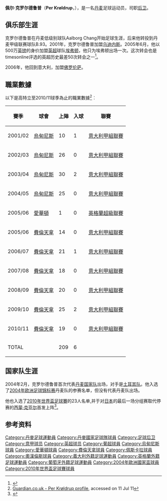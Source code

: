 {{noteTA
|G1=足球
|G2=意甲
|G3=EPL
|T=zh-hans:佩尔·克罗尔德鲁普;zh-hk:普·高特立;zh-tw:佩爾·克羅爾德魯普;
|1=zh-hans:佩尔·克罗尔德鲁普;zh-hk:普·高特立;zh-tw:佩爾·克羅爾德魯普;
|2=zh-hans:克罗尔德鲁普;zh-hk:高特立;zh-tw:克羅爾德魯普;
|3=zh-hans:克亚尔;zh-hk:基查;zh-tw:克亞爾;
}}
{{Football player infobox
| playername = 佩尔·克罗尔德鲁普<br />''Per Krøldrup''
| image = 
| fullname = Per Krøldrup
| height = {{height|m=1.94}}
| nickname =
| dateofbirth = {{birth date and age|1979|7|31}}
| cityofbirth = 法尔索
| countryofbirth = {{DEN}}
| currentclub = /
| clubnumber =
| position = [[后卫_(足球)|后卫]]
| youthyears = 
| youthclubs = Aalborg Chang<br />B.93
| years = 1998–2001<br />2001–2005<br />2005–2006<br />2006–2012
| clubs = {{flagicon|DEN}}B.93<br />{{flagicon|ITA}}[[乌迪内斯足球俱乐部|乌迪内斯]]<br />{{flagicon|ENG}}[[埃弗顿足球俱乐部|埃弗顿]]<br />{{flagicon|ITA}}[[佛罗伦萨足球俱乐部|佛罗伦萨]]
| caps(goals) = {{0}}80 (3)<br />{{0}}91 (3)<br />{{0}}{{0}}1 (0)<br />{{0}}118 (3)
| nationalyears = 2001-
| nationalteam =  {{fb|DEN}}
| nationalcaps(goals) = {{0}}33 (0) <ref>[http://www.dbu.dk/landshold/landsholdsdatabasen/LBasePlayerInfo.aspx?playerid=4237 Per Kroldrup national team info] {{Wayback|url=http://www.dbu.dk/landshold/landsholdsdatabasen/LBasePlayerInfo.aspx?playerid=4237 |date=20181212135926 }} [[DBU_丹麥足協|DBU 丹麥足協]]</ref>
| pcupdate = 2011年7月11日
| ntupdate = 2011年7月11日
}}
'''佩尔·克罗尔德鲁普'''（'''Per Krøldrup'''，{{bd|1979年|7月31日|catIdx=K}}），是一名[[丹麦|丹麦]]足球运动员，司职[[后卫_(足球)|后卫]]。

== 俱乐部生涯 ==
克罗尔德鲁普在丹麦低级别球队Aalborg Chang开始足球生涯，后来他转投到丹麦甲级联赛球队B.93。2001年，克罗尔德鲁普加盟[[乌迪内斯足球俱乐部|乌迪内斯]]。2005年6月，他以500万[[英镑|英镑]]的身价加盟[[英超|英超]]球队[[埃弗顿足球俱乐部|埃弗顿]]，他只为埃弗顿出场一次。这次转会也是timesonline评选的英超历史最差50次转会之一<ref>{{Cite web |url=http://www.timesonline.co.uk/tol/sport/football/article2096584.ece |title=Top 50 worst transfers |accessdate=2010-02-18 |archive-date=2008-07-27 |archive-url=https://web.archive.org/web/20080727003744/http://www.timesonline.co.uk/tol/sport/football/article2096584.ece |dead-url=no }}</ref>。

2006年，他回到意大利，加盟[[佛罗伦萨足球俱乐部|佛罗伦萨]]。

==職業數據==
以下是高特立至2010/11球季為止的職業數據<ref>[http://guardian.touch-line.com/?Lang=0&CTID=13&CPID=19&pStr=Player&PLID=53147&TEID=171 Guardian.co.uk - Per Krøldrup profile]{{dead link|date=2017年11月 |bot=InternetArchiveBot |fix-attempted=yes }}, accessed on 11 Jul 11</ref>︰
{| class="wikitable"
|-
! 賽季 !! 球會 !! 上陣 !! 入球 !! 聯賽  
|-  
| 2001/02 || {{flagicon|Italy}} [[烏甸尼斯足球會|烏甸尼斯]] || {{0}}10 || {{0}}{{0}}1 || [[意大利甲組聯賽|意大利甲組聯賽]]  
|- 
| 2002/03 || {{flagicon|Italy}} [[烏甸尼斯足球會|烏甸尼斯]] || {{0}}26 || {{0}}{{0}}0 || [[意大利甲組聯賽|意大利甲組聯賽]]  
|- 
| 2003/04 || {{flagicon|Italy}} [[烏甸尼斯足球會|烏甸尼斯]] || {{0}}30 || {{0}}{{0}}2 || [[意大利甲組聯賽|意大利甲組聯賽]]  
|- 
| 2004/05 || {{flagicon|Italy}} [[烏甸尼斯足球會|烏甸尼斯]] || {{0}}25 || {{0}}{{0}}0 || [[意大利甲組聯賽|意大利甲組聯賽]]  
|- 
| 2005/06 || {{flagicon|England}} [[愛華頓|愛華頓]] || {{0}}{{0}}1 || {{0}}{{0}}0 || [[英格蘭超級聯賽|英格蘭超級聯賽]]  
|- 
| 2005/06 || {{flagicon|Italy}} [[費倫天拿|費倫天拿]] || {{0}}14 || {{0}}{{0}}0 || [[意大利甲組聯賽|意大利甲組聯賽]]  
|- 
| 2006/07 || {{flagicon|Italy}} [[費倫天拿|費倫天拿]] || {{0}}21 || {{0}}{{0}}1 || [[意大利甲組聯賽|意大利甲組聯賽]]  
|- 
| 2007/08 || {{flagicon|Italy}} [[費倫天拿|費倫天拿]] || {{0}}18 || {{0}}{{0}}0 || [[意大利甲組聯賽|意大利甲組聯賽]]  
|- 
| 2008/09 || {{flagicon|Italy}} [[費倫天拿|費倫天拿]] || {{0}}20 || {{0}}{{0}}0 || [[意大利甲組聯賽|意大利甲組聯賽]]  
|- 
| 2009/10 || {{flagicon|Italy}} [[費倫天拿|費倫天拿]] || {{0}}25 || {{0}}{{0}}2 || [[意大利甲組聯賽|意大利甲組聯賽]]  
|- 
| 2010/11 || {{flagicon|Italy}} [[費倫天拿|費倫天拿]] || {{0}}19 || {{0}}{{0}}0 || [[意大利甲組聯賽|意大利甲組聯賽]]  
|- 
! colspan=2 |TOTAL  
! 209  
! 6  
!  
|}

== 国家队生涯 ==
2004年2月，克罗尔德鲁普首次代表[[丹麦国家足球队|丹麦国家队]]出场，对手是[[土耳其国家足球队|土耳其队]]。他入选了[[2004年欧洲足球锦标赛|2004年欧洲足球锦标赛]]丹麦队的参赛名单，但没有代表丹麦队出场。

他也入选了[[2010年世界盃足球賽|2010年世界盃足球賽]]的23人名单,并于对[[日本國家足球隊|日本]]的最后一场分组赛取代停赛的[[西蒙·克亚尔|西蒙·克亚尔]]首发上阵<ref>{{Cite web |url=http://www.fifa.com/worldcup/matches/round=249722/match=300061474/index.html |title=World Cup 2010 Denmark vs Japan |accessdate=2010-07-22 |archive-date=2019-07-17 |archive-url=https://web.archive.org/web/20190717071409/https://www.fifa.com/worldcup/matches/round=249722/match=300061474/index.html |dead-url=no }}</ref>。

== 参考资料 ==
{{reflist}}


{{2004年歐洲足球錦標賽丹麥參賽名單}}
{{Denmark Squad 2010 World Cup}}

{{DEFAULTSORT:Kroldrup ,Per}}
[[Category:丹麥足球運動員|Category:丹麥足球運動員]]
[[Category:丹麥國家足球隊球員|Category:丹麥國家足球隊球員]]
[[Category:足球后卫|Category:足球后卫]]
[[Category:意甲球员|Category:意甲球员]]
[[Category:英超球员|Category:英超球员]]
[[Category:葡超球員|Category:葡超球員]]
[[Category:烏甸尼斯球員|Category:烏甸尼斯球員]]
[[Category:愛華頓球員|Category:愛華頓球員]]
[[Category:費倫天拿球員|Category:費倫天拿球員]]
[[Category:佩斯卡拉球員|Category:佩斯卡拉球員]]
[[Category:奧漢倫斯球員|Category:奧漢倫斯球員]]
[[Category:義大利外籍足球運動員|Category:義大利外籍足球運動員]]
[[Category:英格蘭外籍足球運動員|Category:英格蘭外籍足球運動員]]
[[Category:葡萄牙外籍足球運動員|Category:葡萄牙外籍足球運動員]]
[[Category:2004年歐洲國家盃球員|Category:2004年歐洲國家盃球員]]
[[Category:2010年世界盃足球賽球員|Category:2010年世界盃足球賽球員]]